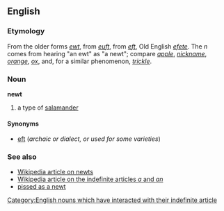 ==English==
===Etymology===
From the older forms ''[[ewt]]'', from  ''[[euft]]'', from ''[[eft]]'', Old English ''[[efete]]''. The ''n'' comes from hearing "an ewt" as "a newt"; compare ''[[apple]]'', ''[[nickname]]'', ''[[orange]]'', ''[[ox]]'', and, for a similar phenomenon, ''[[trickle]]''.
[[Category:English nouns which have interacted with their indefinite article]]

===Noun===
'''newt'''

# a type of [[salamander]]

====Synonyms====
*[[eft]] (''archaic or dialect, or used for some varieties'')

===See also===
*[[w:newt|Wikipedia article on newts]]
*[[w:A, an|Wikipedia article on the indefinite articles ''a'' and ''an'']]
*[[pissed as a newt]]